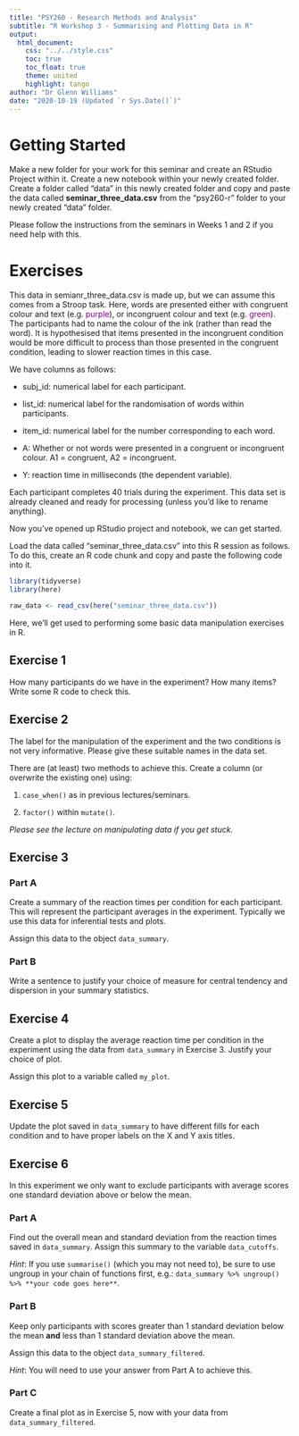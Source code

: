 ```yaml
---
title: "PSY260 - Research Methods and Analysis"
subtitle: "R Workshop 3 - Summarising and Plotting Data in R"
output: 
  html_document:
    css: "../../style.css"
    toc: true
    toc_float: true
    theme: united
    highlight: tango
author: "Dr Glenn Williams"
date: "2020-10-19 (Updated `r Sys.Date()`)"
---
```


# Getting Started

Make a new folder for your work for this seminar and create an RStudio Project within it. Create a new notebook within your newly created folder. Create a folder called "data" in this newly created folder and copy and paste the data called **seminar_three_data.csv** from the "psy260-r" folder to your newly created "data" folder.

Please follow the instructions from the seminars in Weeks 1 and 2 if you need help with this.

# Exercises

This data in semianr_three_data.csv is made up, but we can assume this comes from a Stroop task. Here, words are presented either with congruent colour and text (e.g. <span style="color: purple;">purple</span>), or incongruent colour and text (e.g. <span style="color: purple;">green</span>). The participants had to name the colour of the ink (rather than read the word). It is hypothesised that items presented in the incongruent condition would be more difficult to process than those presented in the congruent condition, leading to slower reaction times in this case.

We have columns as follows:

- subj_id: numerical label for each participant.

- list_id: numerical label for the randomisation of words within participants.

- item_id: numerical label for the number corresponding to each word.

- A: Whether or not words were presented in a congruent or incongruent colour. A1 = congruent, A2 = incongruent. 

- Y: reaction time in milliseconds (the dependent variable).

Each participant completes 40 trials during the experiment. This data set is already cleaned and ready for processing (unless you'd like to rename anything).

Now you've opened up RStudio project and notebook, we can get started.

Load the data called "seminar_three_data.csv" into this R session as follows. To do this, create an R code chunk and copy and paste the following code into it.

```r
library(tidyverse)
library(here)

raw_data <- read_csv(here("seminar_three_data.csv"))
```

Here, we'll get used to performing some basic data manipulation exercises in R.

## Exercise 1

How many participants do we have in the experiment? How many items? Write some R code to check this.

## Exercise 2

The label for the manipulation of the experiment and the two conditions is not very informative. Please give these suitable names in the data set.

There are (at least) two methods to achieve this. Create a column (or overwrite the existing one) using:

1. `case_when()` as in previous lectures/seminars.

2. `factor()` within `mutate()`.

*Please see the lecture on manipulating data if you get stuck.*

## Exercise 3

### Part A

Create a summary of the reaction times per condition for each participant. This will represent the participant averages in the experiment. Typically we use this data for inferential tests and plots.

Assign this data to the object `data_summary`.

### Part B

Write a sentence to justify your choice of measure for central tendency and dispersion in your summary statistics.

## Exercise 4

Create a plot to display the average reaction time per condition in the experiment using the data from `data_summary` in Exercise 3. Justify your choice of plot.

Assign this plot to a variable called `my_plot`.

## Exercise 5

Update the plot saved in `data_summary` to have different fills for each condition and to have proper labels on the X and Y axis titles.

## Exercise 6

In this experiment we only want to exclude participants with average scores one standard deviation above or below the mean.

### Part A

Find out the overall mean and standard deviation from the reaction times saved in `data_summary`. Assign this summary to the variable `data_cutoffs`.

*Hint*: If you use `summarise()` (which you may not need to), be sure to use ungroup in your chain of functions first, e.g.: `data_summary %>% ungroup() %>% **your code goes here**`.

### Part B

Keep only participants with scores greater than 1 standard deviation below the mean **and** less than 1 standard deviation above the mean.

Assign this data to the object `data_summary_filtered`.

*Hint*: You will need to use your answer from Part A to achieve this.

### Part C

Create a final plot as in Exercise 5, now with your data from `data_summary_filtered`.
